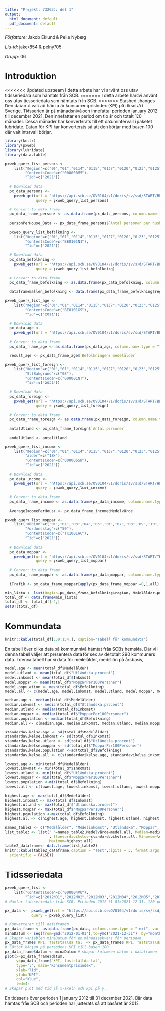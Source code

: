 ```yaml
---
title: "Projekt: 732G33: del 1"
output:
  html_document: default
  pdf_document: default
---
```


*Författare:* Jakob Eklund & Pelle Nyberg

*Liu-id:* jakek854 & pelny705

*Grupp:* 06


# Introduktion

<<<<<<< Updated upstream
I detta arbete har vi använt oss utav tidsseriedata som hämtats från SCB. 
=======
I detta arbete hardvi använt oss utav tidsseriedata som hämtats från SCB. 
>>>>>>> Stashed changes
Den datan vi valt att hämta är konsumentprisindex (KPI) på riksnivå i Sverige.
Tidsserien är på månadsnivå och innefattar perioden january 2012 till 
december 2021. Den innefattar en period om tio år och totalt 120 månader. Dessa
månader har konverterats till ett datumintervall i paketet lubridate. Datan för
KPI har konverterats så att den börjar med basen 100 där valt intervall börjar.

```r
library(knitr)
library(pxweb)
library(lubridate)
library(data.table)
```

```r
pxweb_query_list_persons <- 
    list("Region"=c("00","01","0114","0115","0117","0120","0123","0125","0126","0127","0128","0136","0138","0139","0140","0160","0162","0163","0180","0181","0182","0183","0184","0186","0187","0188","0191","0192","03","0305","0319","0330","0331","0360","0380","0381","0382","04","0428","0461","0480","0481","0482","0483","0484","0486","0488","05","0509","0512","0513","0560","0561","0562","0563","0580","0581","0582","0583","0584","0586","06","0604","0617","0642","0643","0662","0665","0680","0682","0683","0684","0685","0686","0687","07","0760","0761","0763","0764","0765","0767","0780","0781","08","0821","0834","0840","0860","0861","0862","0880","0881","0882","0883","0884","0885","09","0980","10","1060","1080","1081","1082","1083","12","1214","1230","1231","1233","1256","1257","1260","1261","1262","1263","1264","1265","1266","1267","1270","1272","1273","1275","1276","1277","1278","1280","1281","1282","1283","1284","1285","1286","1287","1290","1291","1292","1293","13","1315","1380","1381","1382","1383","1384","14","1401","1402","1407","1415","1419","1421","1427","1430","1435","1438","1439","1440","1441","1442","1443","1444","1445","1446","1447","1452","1460","1461","1462","1463","1465","1466","1470","1471","1472","1473","1480","1481","1482","1484","1485","1486","1487","1488","1489","1490","1491","1492","1493","1494","1495","1496","1497","1498","1499","17","1715","1730","1737","1760","1761","1762","1763","1764","1765","1766","1780","1781","1782","1783","1784","1785","18","1814","1860","1861","1862","1863","1864","1880","1881","1882","1883","1884","1885","19","1904","1907","1960","1961","1962","1980","1981","1982","1983","1984","20","2021","2023","2026","2029","2031","2034","2039","2061","2062","2080","2081","2082","2083","2084","2085","21","2101","2104","2121","2132","2161","2180","2181","2182","2183","2184","22","2260","2262","2280","2281","2282","2283","2284","23","2303","2305","2309","2313","2321","2326","2361","2380","24","2401","2403","2404","2409","2417","2418","2421","2422","2425","2460","2462","2463","2480","2481","2482","25","2505","2506","2510","2513","2514","2518","2521","2523","2560","2580","2581","2582","2583","2584"),
         "ContentsCode"=c("000000M5"),
         "Tid"=c("2021"))
  
  # Download data 
  px_data_persons <- 
    pxweb_get(url = "https://api.scb.se/OV0104/v1/doris/sv/ssd/START/BE/BE0101/BE0101S/HushallT09",
              query = pxweb_query_list_persons)
  
  # Convert to data.frame 
  px_data_frame_persons <- as.data.frame(px_data_persons, column.name.type = "text", variable.value.type = "text")
  
  personPerHouse_Data <- px_data_frame_persons$`Antal personer per hushåll`
```

```r
  pxweb_query_list_befolkning <- 
    list("Region"=c("00","01","0114","0115","0117","0120","0123","0125","0126","0127","0128","0136","0138","0139","0140","0160","0162","0163","0180","0181","0182","0183","0184","0186","0187","0188","0191","0192","03","0305","0319","0330","0331","0360","0380","0381","0382","04","0428","0461","0480","0481","0482","0483","0484","0486","0488","05","0509","0512","0513","0560","0561","0562","0563","0580","0581","0582","0583","0584","0586","06","0604","0617","0642","0643","0662","0665","0680","0682","0683","0684","0685","0686","0687","07","0760","0761","0763","0764","0765","0767","0780","0781","08","0821","0834","0840","0860","0861","0862","0880","0881","0882","0883","0884","0885","09","0980","10","1060","1080","1081","1082","1083","12","1214","1230","1231","1233","1256","1257","1260","1261","1262","1263","1264","1265","1266","1267","1270","1272","1273","1275","1276","1277","1278","1280","1281","1282","1283","1284","1285","1286","1287","1290","1291","1292","1293","13","1315","1380","1381","1382","1383","1384","14","1401","1402","1407","1415","1419","1421","1427","1430","1435","1438","1439","1440","1441","1442","1443","1444","1445","1446","1447","1452","1460","1461","1462","1463","1465","1466","1470","1471","1472","1473","1480","1481","1482","1484","1485","1486","1487","1488","1489","1490","1491","1492","1493","1494","1495","1496","1497","1498","1499","17","1715","1730","1737","1760","1761","1762","1763","1764","1765","1766","1780","1781","1782","1783","1784","1785","18","1814","1860","1861","1862","1863","1864","1880","1881","1882","1883","1884","1885","19","1904","1907","1960","1961","1962","1980","1981","1982","1983","1984","20","2021","2023","2026","2029","2031","2034","2039","2061","2062","2080","2081","2082","2083","2084","2085","21","2101","2104","2121","2132","2161","2180","2181","2182","2183","2184","22","2260","2262","2280","2281","2282","2283","2284","23","2303","2305","2309","2313","2321","2326","2361","2380","24","2401","2403","2404","2409","2417","2418","2421","2422","2425","2460","2462","2463","2480","2481","2482","25","2505","2506","2510","2513","2514","2518","2521","2523","2560","2580","2581","2582","2583","2584"),
         "ContentsCode"=c("BE0101N1"),
         "Tid"=c("2021"))
  
  # Download data 
  px_data_befolkning <- 
    pxweb_get(url = "https://api.scb.se/OV0104/v1/doris/sv/ssd/START/BE/BE0101/BE0101A/BefolkningNy",
              query = pxweb_query_list_befolkning)
  
  # Convert to data.frame 
  px_data_frame_befolkning <- as.data.frame(px_data_befolkning, column.name.type = "text", variable.value.type = "text")
  
  dataframemallen_befolkning <- data.frame(px_data_frame_befolkning$region, px_data_frame_befolkning$Folkmängd)

```

```r
pxweb_query_list_age <- 
    list("Region"=c("00","01","0114","0115","0117","0120","0123","0125","0126","0127","0128","0136","0138","0139","0140","0160","0162","0163","0180","0181","0182","0183","0184","0186","0187","0188","0191","0192","03","0305","0319","0330","0331","0360","0380","0381","0382","04","0428","0461","0480","0481","0482","0483","0484","0486","0488","05","0509","0512","0513","0560","0561","0562","0563","0580","0581","0582","0583","0584","0586","06","0604","0617","0642","0643","0662","0665","0680","0682","0683","0684","0685","0686","0687","07","0760","0761","0763","0764","0765","0767","0780","0781","08","0821","0834","0840","0860","0861","0862","0880","0881","0882","0883","0884","0885","09","0980","10","1060","1080","1081","1082","1083","12","1214","1230","1231","1233","1256","1257","1260","1261","1262","1263","1264","1265","1266","1267","1270","1272","1273","1275","1276","1277","1278","1280","1281","1282","1283","1284","1285","1286","1287","1290","1291","1292","1293","13","1315","1380","1381","1382","1383","1384","14","1401","1402","1407","1415","1419","1421","1427","1430","1435","1438","1439","1440","1441","1442","1443","1444","1445","1446","1447","1452","1460","1461","1462","1463","1465","1466","1470","1471","1472","1473","1480","1481","1482","1484","1485","1486","1487","1488","1489","1490","1491","1492","1493","1494","1495","1496","1497","1498","1499","17","1715","1730","1737","1760","1761","1762","1763","1764","1765","1766","1780","1781","1782","1783","1784","1785","18","1814","1860","1861","1862","1863","1864","1880","1881","1882","1883","1884","1885","19","1904","1907","1960","1961","1962","1980","1981","1982","1983","1984","20","2021","2023","2026","2029","2031","2034","2039","2061","2062","2080","2081","2082","2083","2084","2085","21","2101","2104","2121","2132","2161","2180","2181","2182","2183","2184","22","2260","2262","2280","2281","2282","2283","2284","23","2303","2305","2309","2313","2321","2326","2361","2380","24","2401","2403","2404","2409","2417","2418","2421","2422","2425","2460","2462","2463","2480","2481","2482","25","2505","2506","2510","2513","2514","2518","2521","2523","2560","2580","2581","2582","2583","2584"),
         "ContentsCode"=c("BE0101G9"),
         "Tid"=c("2021"))
  
  # Download data 
  px_data_age <- 
    pxweb_get(url = "https://api.scb.se/OV0104/v1/doris/sv/ssd/START/BE/BE0101/BE0101B/BefolkningMedelAlder", query = pxweb_query_list_age)
  
  # Convert to data.frame 
  px_data_frame_age <- as.data.frame(px_data_age, column.name.type = "text", variable.value.type = "text")
  
  result_age <- px_data_frame_age$`Befolkningens medelålder`

```

```r
pxweb_query_list_foreign <- 
    list("Region"=c("00","01","0114","0115","0117","0120","0123","0125","0126","0127","0128","0136","0138","0139","0140","0160","0162","0163","0180","0181","0182","0183","0184","0186","0187","0188","0191","0192","03","0305","0319","0330","0331","0360","0380","0381","0382","04","0428","0461","0480","0481","0482","0483","0484","0486","0488","05","0509","0512","0513","0560","0561","0562","0563","0580","0581","0582","0583","0584","0586","06","0604","0617","0642","0643","0662","0665","0680","0682","0683","0684","0685","0686","0687","07","0760","0761","0763","0764","0765","0767","0780","0781","08","0821","0834","0840","0860","0861","0862","0880","0881","0882","0883","0884","0885","09","0980","10","1060","1080","1081","1082","1083","12","1214","1230","1231","1233","1256","1257","1260","1261","1262","1263","1264","1265","1266","1267","1270","1272","1273","1275","1276","1277","1278","1280","1281","1282","1283","1284","1285","1286","1287","1290","1291","1292","1293","13","1315","1380","1381","1382","1383","1384","14","1401","1402","1407","1415","1419","1421","1427","1430","1435","1438","1439","1440","1441","1442","1443","1444","1445","1446","1447","1452","1460","1461","1462","1463","1465","1466","1470","1471","1472","1473","1480","1481","1482","1484","1485","1486","1487","1488","1489","1490","1491","1492","1493","1494","1495","1496","1497","1498","1499","17","1715","1730","1737","1760","1761","1762","1763","1764","1765","1766","1780","1781","1782","1783","1784","1785","18","1814","1860","1861","1862","1863","1864","1880","1881","1882","1883","1884","1885","19","1904","1907","1960","1961","1962","1980","1981","1982","1983","1984","20","2021","2023","2026","2029","2031","2034","2039","2061","2062","2080","2081","2082","2083","2084","2085","21","2101","2104","2121","2132","2161","2180","2181","2182","2183","2184","22","2260","2262","2280","2281","2282","2283","2284","23","2303","2305","2309","2313","2321","2326","2361","2380","24","2401","2403","2404","2409","2417","2418","2421","2422","2425","2460","2462","2463","2480","2481","2482","25","2505","2506","2510","2513","2514","2518","2521","2523","2560","2580","2581","2582","2583","2584"),
         "UtlBakgrund"=c("08"),
         "ContentsCode"=c("000001NT"),
         "Tid"=c("2021"))
  
  # Download data 
  px_data_foreign <- 
    pxweb_get(url = "https://api.scb.se/OV0104/v1/doris/sv/ssd/START/BE/BE0101/BE0101Q/UtlSvBakgFin",
              query = pxweb_query_list_foreign)
  
  # Convert to data.frame 
  px_data_frame_foreign <- as.data.frame(px_data_foreign, column.name.type = "text", variable.value.type = "text")
  
  antalUtland <- px_data_frame_foreign$`Antal personer`
  
  andelUtland <- antalUtland
```

```r
pxweb_query_list_income <- 
    list("Region"=c("00","01","0114","0115","0117","0120","0123","0125","0126","0127","0128","0136","0138","0139","0140","0160","0162","0163","0180","0181","0182","0183","0184","0186","0187","0188","0191","0192","03","0305","0319","0330","0331","0360","0380","0381","0382","04","0428","0461","0480","0481","0482","0483","0484","0486","0488","05","0509","0512","0513","0560","0561","0562","0563","0580","0581","0582","0583","0584","0586","06","0604","0617","0642","0643","0662","0665","0680","0682","0683","0684","0685","0686","0687","07","0760","0761","0763","0764","0765","0767","0780","0781","08","0821","0834","0840","0860","0861","0862","0880","0881","0882","0883","0884","0885","09","0980","10","1060","1080","1081","1082","1083","12","1214","1230","1231","1233","1256","1257","1260","1261","1262","1263","1264","1265","1266","1267","1270","1272","1273","1275","1276","1277","1278","1280","1281","1282","1283","1284","1285","1286","1287","1290","1291","1292","1293","13","1315","1380","1381","1382","1383","1384","14","1401","1402","1407","1415","1419","1421","1427","1430","1435","1438","1439","1440","1441","1442","1443","1444","1445","1446","1447","1452","1460","1461","1462","1463","1465","1466","1470","1471","1472","1473","1480","1481","1482","1484","1485","1486","1487","1488","1489","1490","1491","1492","1493","1494","1495","1496","1497","1498","1499","17","1715","1730","1737","1760","1761","1762","1763","1764","1765","1766","1780","1781","1782","1783","1784","1785","18","1814","1860","1861","1862","1863","1864","1880","1881","1882","1883","1884","1885","19","1904","1907","1960","1961","1962","1980","1981","1982","1983","1984","20","2021","2023","2026","2029","2031","2034","2039","2061","2062","2080","2081","2082","2083","2084","2085","21","2101","2104","2121","2132","2161","2180","2181","2182","2183","2184","22","2260","2262","2280","2281","2282","2283","2284","23","2303","2305","2309","2313","2321","2326","2361","2380","24","2401","2403","2404","2409","2417","2418","2421","2422","2425","2460","2462","2463","2480","2481","2482","25","2505","2506","2510","2513","2514","2518","2521","2523","2560","2580","2581","2582","2583","2584"),
         "Alder"=c("18+"),
         "ContentsCode"=c("000006SW"),
         "Tid"=c("2021"))
  
  # Download data 
  px_data_income <- 
    pxweb_get(url = "https://api.scb.se/OV0104/v1/doris/sv/ssd/START/HE/HE0110/HE0110G/TabVX4bDispInkN",
              query = pxweb_query_list_income)
  
  # Convert to data.frame 
  px_data_frame_income <- as.data.frame(px_data_income, column.name.type = "text", variable.value.type = "text")
  
  AverageIncomePerHouse <- px_data_frame_income$Medelvärde
```

```r
pxweb_query_list_moppar <- 
    list("Region"=c("00","01","03","04","05","06","07","08","09","10","12","13","14","15","16","17","18","19","20","21","22","23","24","25","0114","0115","0117","0120","0123","0125","0126","0127","0128","0136","0138","0139","0140","0160","0162","0163","0180","0181","0182","0183","0184","0186","0187","0188","0191","0192","0305","0319","0330","0331","0360","0380","0381","0382","0428","0461","0480","0481","0482","0483","0484","0486","0488","0509","0512","0513","0560","0561","0562","0563","0580","0581","0582","0583","0584","0586","0604","0617","0642","0643","0662","0665","0680","0682","0683","0684","0685","0686","0687","0760","0761","0763","0764","0765","0767","0780","0781","0821","0834","0840","0860","0861","0862","0880","0881","0882","0883","0884","0885","0980","1060","1080","1081","1082","1083","1214","1230","1231","1233","1256","1257","1260","1261","1262","1263","1264","1265","1266","1267","1270","1272","1273","1275","1276","1277","1278","1280","1281","1282","1283","1284","1285","1286","1287","1290","1291","1292","1293","1315","1380","1381","1382","1383","1384","1401","1402","1407","1415","1419","1421","1427","1430","1435","1438","1439","1440","1441","1442","1443","1444","1445","1446","1447","1452","1460","1461","1462","1463","1465","1466","1470","1471","1472","1473","1480","1481","1482","1484","1485","1486","1487","1488","1489","1490","1491","1492","1493","1494","1495","1496","1497","1498","1499","1715","1730","1737","1760","1761","1762","1763","1764","1765","1766","1780","1781","1782","1783","1784","1785","1814","1860","1861","1862","1863","1864","1880","1881","1882","1883","1884","1885","1904","1907","1917","1960","1961","1962","1980","1981","1982","1983","1984","2021","2023","2026","2029","2031","2034","2039","2061","2062","2080","2081","2082","2083","2084","2085","2101","2104","2121","2132","2161","2180","2181","2182","2183","2184","2260","2262","2280","2281","2282","2283","2284","2303","2305","2309","2313","2321","2326","2361","2380","2401","2403","2404","2409","2417","2418","2421","2422","2425","2460","2462","2463","2480","2481","2482","2505","2506","2510","2513","2514","2518","2521","2523","2560","2580","2581","2582","2583","2584"),
         "Fordonsslag"=c("50"),
         "ContentsCode"=c("TK1001AC"),
         "Tid"=c("2021"))
  
  # Download data 
  px_data_moppar <- 
    pxweb_get(url = "https://api.scb.se/OV0104/v1/doris/sv/ssd/START/TK/TK1001/TK1001A/FordonTrafik",
              query = pxweb_query_list_moppar)
  
  # Convert to data.frame 
  px_data_frame_moppar <- as.data.frame(px_data_moppar, column.name.type = "text", variable.value.type = "text")
  
  iTrafik <- px_data_frame_moppar[apply(px_data_frame_moppar!=0,1,all),]
```

```r
min_lista <- list(Region=px_data_frame_befolkning$region, Medelålder=px_data_frame_age$`Befolkningens medelålder`,  Inkomst=px_data_frame_income$Medelvärde, "Utländska.procent"=100*antalUtland/px_data_frame_befolkning$Folkmängd, "MopparPer100Personer"=100*iTrafik$`Fordon i trafik`/px_data_frame_befolkning$Folkmängd, Befolkning=px_data_frame_befolkning$Folkmängd)
total_df <- data.frame(min_lista)
total_df <- total_df[-1,]
setDT(total_df)
```
# Kommundata
```r
knitr::kable(total_df[150:154,], caption="Tabell för kommundata")
```

En tabell över olika data på kommunnivå hämtat från SCBs hemsida. Där vi i denna
tabell väljer att presentera data för sex av de totalt 290 kommuners data. 
I denna tabell har vi data för medelålder, medellön på årsbasis, 
```r
medel.age <- mean(total_df$Medelålder)
medel.utland <- mean(total_df$"Utländska.procent")
medel.inkomst <- mean(total_df$Inkomst)
medel.moppar <- mean(total_df$"MopparPer100Personer")
medel.population <- mean(total_df$Befolkning)
medel.all <- c(medel.age, medel.inkomst, medel.utland, medel.moppar, medel.population)
```
```r
median.age <- median(total_df$Medelålder)
median.inkomst <- median(total_df$"Utländska.procent")
median.utland <- median(total_df$Inkomst)
median.moppar <- median(total_df$"MopparPer100Personer")
median.population <- median(total_df$Befolkning)
median.all <- c(median.age, median.inkomst, median.utland, median.moppar, median.population)
```
```r
standardavikelse.age <- sd(total_df$Medelålder)
standardavikelse.inkomst <- sd(total_df$Inkomst)
standardavikelse.utland <- sd(total_df$"Utländska.procent")
standardavikelse.moppar <- sd(total_df$"MopparPer100Personer")
standardavikelse.population <-sd(total_df$Befolkning)
standardavikelse.all <- c(standardavikelse.age, standardavikelse.inkomst, standardavikelse.utland, standardavikelse.moppar, standardavikelse.population)
```
```r
lowest.age <- min(total_df$Medelålder)
lowest.inkomst <- min(total_df$Inkomst)
lowest.utland <- min(total_df$"Utländska.procent")
lowest.moppar <- min(total_df$"MopparPer100Personer")
lowest.population <-min(total_df$Befolkning)
lowest.all <- c(lowest.age, lowest.inkomst, lowest.utland, lowest.moppar, lowest.population)
```
```r
highest.age <- max(total_df$Medelålder)
highest.inkomst <- max(total_df$Inkomst)
highest.utland <- max(total_df$"Utländska.procent")
highest.moppar <- max(total_df$"MopparPer100Personer")
highest.population <-max(total_df$Befolkning)
highest.all <- c(highest.age, highest.inkomst, highest.utland, highest.moppar, highest.population)
```
```r
names_table2 <- c("Medelålder", "Medelinkomst", "Utländska", "Moppar", "Befolkning")
list_table2 <- list(" "=names_table2,Medelvärde=medel.all, Median=median.all
                    , Standardavikelse=standardavikelse.all, Minumum=lowest.all,
                    Maximum=highest.all)
table2_dataframe<- data.frame(list_table2)
knitr::kable(table2_dataframe,caption = "Test",digits = 3, format.args = list(big.mark = ",",
  scientific = FALSE))
```
# Tidsseriedata
```r

pxweb_query_list <- 
    list("ContentsCode"=c("000004VU"),
         "Tid"=c("2012M01","2012M02","2012M03","2012M04","2012M05","2012M06","2012M07","2012M08","2012M09","2012M10","2012M11","2012M12","2013M01","2013M02","2013M03","2013M04","2013M05","2013M06","2013M07","2013M08","2013M09","2013M10","2013M11","2013M12","2014M01","2014M02","2014M03","2014M04","2014M05","2014M06","2014M07","2014M08","2014M09","2014M10","2014M11","2014M12","2015M01","2015M02","2015M03","2015M04","2015M05","2015M06","2015M07","2015M08","2015M09","2015M10","2015M11","2015M12","2016M01","2016M02","2016M03","2016M04","2016M05","2016M06","2016M07","2016M08","2016M09","2016M10","2016M11","2016M12","2017M01","2017M02","2017M03","2017M04","2017M05","2017M06","2017M07","2017M08","2017M09","2017M10","2017M11","2017M12","2018M01","2018M02","2018M03","2018M04","2018M05","2018M06","2018M07","2018M08","2018M09","2018M10","2018M11","2018M12","2019M01","2019M02","2019M03","2019M04","2019M05","2019M06","2019M07","2019M08","2019M09","2019M10","2019M11","2019M12","2020M01","2020M02","2020M03","2020M04","2020M05","2020M06","2020M07","2020M08","2020M09","2020M10","2020M11","2020M12","2021M01","2021M02","2021M03","2021M04","2021M05","2021M06","2021M07","2021M08","2021M09","2021M10","2021M11","2021M12"))
# Hämtar tidsseriedata från SCB. Perioden 2012-01-01>2021-12-31. 120 perioder.
  
px_data <-  pxweb_get(url = "https://api.scb.se/OV0104/v1/doris/sv/ssd/START/PR/PR0101/PR0101A/KPItotM",
            query = pxweb_query_list)

# Konverterar till dataframen
px_data_frame <- as.data.frame(px_data, column.name.type = "text", variable.value.type = "text")
minaDatum <- seq(from=ymd("2012-01-01"),to=ymd("2021-12-31"), by="months")
# Skapar variablen minaDatum för en månadssekvens för perioden
px_data_frame$`KPI, fastställda tal` <- px_data_frame$`KPI, fastställda tal`/3.1185
# Sätter början på periodens KPI till basen 100
px_data_frame$datum <- minaDatum # skapar kolumnen datum i dataframen
plot(x=px_data_frame$datum, 
     y=px_data_frame$`KPI, fastställda tal`, 
     type="l", main="Konsumentprisindex", 
     xlab="Tid", 
     ylab="KPI",
     col="blue",
     lwd=4)
# Skapar plot med tid på x-axeln och kpi på y.
```

En tidsserie över perioden 1 january 2012 till 31 december 2021. Där data hämtas från SCB och perioden har justerats så att basåret är 2012.